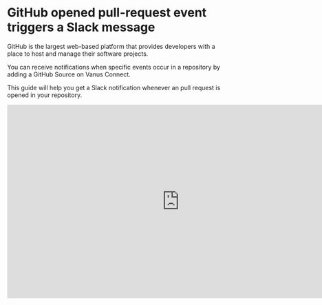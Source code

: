 # GitHub opened pull-request event triggers a Slack message

GitHub is the largest web-based platform that provides developers with a place to host and manage their software projects.

You can receive notifications when specific events occur in a repository by adding a GitHub Source on Vanus Connect.

This guide will help you get a Slack notification whenever an pull request is opened in your repository.

<iframe width="800" height="450" src="https://www.youtube.com/embed/Cts3PsUKu8Q" title="YouTube video player" frameBorder="0" allowFullScreen={true} allow="accelerometer; autoplay; clipboard-write; encrypted-media; gyroscope; picture-in-picture; web-share"></iframe>
